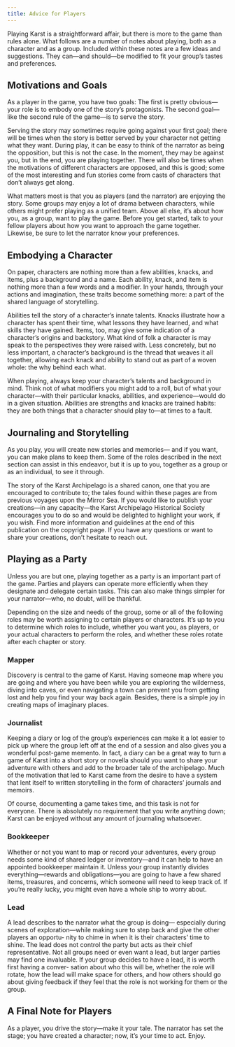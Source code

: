 ```yaml
---
title: Advice for Players
---
```


Playing Karst is a straightforward affair, but there is more to the game than rules alone. What follows are a number of notes about playing, both as a character and as a group. Included within these notes are a few ideas and suggestions. They can—and should—be modified to fit your group’s tastes and preferences.

## Motivations and Goals

As a player in the game, you have two goals: The first is pretty obvious—your role is to embody one of the story’s protagonists. The second goal—like the second rule of the game—is to serve the story.

Serving the story may sometimes require going against your first goal; there will be times when the story is better served by your character not getting what they want. During play, it can be easy to think of the narrator as being the opposition, but this is not the case. In the moment, they may be against you, but in the end, you are playing together. There will also be times when the motivations of different characters are opposed, and this is good; some of the most interesting and fun stories come from casts of characters that don’t always get along.

What matters most is that you as players (and the narrator) are enjoying the story. Some groups may enjoy a lot of drama between characters, while others might prefer playing as a unified team. Above all else, it’s about how you, as a group, want to play the game. Before you get started, talk to your fellow players about how you want to approach the game together. Likewise, be sure to let the narrator know your preferences.

## Embodying a Character

On paper, characters are nothing more than a few abilities, knacks, and items, plus a background and a name. Each ability, knack, and item is nothing more than a few words and a modifier. In your hands, through your actions and imagination, these traits become something more: a part of the shared language of storytelling.

Abilities tell the story of a character’s innate talents. Knacks illustrate how a character has spent their time, what lessons they have learned, and what skills they have gained. Items, too, may give some indication of a character’s origins and backstory. What kind of folk a character is may speak to the perspectives they were raised with. Less concretely, but no less important, a character’s background is the thread that weaves it all together, allowing each knack and ability to stand out as part of a woven whole: the why behind each what.

When playing, always keep your character’s talents and background in mind. Think not of what modifiers you might add to a roll, but of what your character—with their particular knacks, abilities, and experience—would do in a given situation. Abilities are strengths and knacks are trained habits: they are both things that a character should play to—at times to a fault.

## Journaling and Storytelling

As you play, you will create new stories and memories— and if you want, you can make plans to keep them. Some of the roles described in the next section can assist in this endeavor, but it is up to you, together as a group or as an individual, to see it through.

The story of the Karst Archipelago is a shared canon, one that you are encouraged to contribute to; the tales found within these pages are from previous voyages upon the Mirror Sea. If you would like to publish your creations—in any capacity—the Karst Archipelago Historical Society encourages you to do so and would be delighted to highlight your work, if you wish. Find more information and guidelines at the end of this publication on the copyright page. If you have any questions or want to share your creations, don’t hesitate to reach out.

## Playing as a Party

Unless you are but one, playing together as a party is an important part of the game. Parties and players can operate more efficiently when they designate and delegate certain tasks. This can also make things simpler for your narrator—who, no doubt, will be thankful.

Depending on the size and needs of the group, some or all of the following roles may be worth assigning to certain players or characters. It’s up to you to determine which roles to include, whether you want you, as players, or your actual characters to perform the roles, and whether these roles rotate after each chapter or story.

### Mapper

Discovery is central to the game of Karst. Having someone map where you are going and where you have been while you are exploring the wilderness, diving into caves, or even navigating a town can prevent you from getting lost and help you find your way back again. Besides, there is a simple joy in creating maps of imaginary places.

### Journalist

Keeping a diary or log of the group’s experiences can make it a lot easier to pick up where the group left off at the end of a session and also gives you a wonderful post-game memento. In fact, a diary can be a great way to turn a game of Karst into a short story or novella should you want to share your adventure with others and add to the broader tale of the archipelago. Much of the motivation that led to Karst came from the desire to have a system that lent itself to written storytelling in the form of characters’ journals and memoirs.

Of course, documenting a game takes time, and this task is not for everyone. There is absolutely no requirement that you write anything down; Karst can be enjoyed without any amount of journaling whatsoever.

### Bookkeeper

Whether or not you want to map or record your adventures, every group needs some kind of shared ledger or inventory—and it can help to have an appointed bookkeeper maintain it. Unless your group instantly divides everything—rewards and obligations—you are going to have a few shared items, treasures, and concerns, which someone will need to keep track of. If you’re really lucky, you might even have a whole ship to worry about.

### Lead

A lead describes to the narrator what the group is doing— especially during scenes of exploration—while making sure to step back and give the other players an opportu- nity to chime in when it is their characters’ time to shine. The lead does not control the party but acts as their chief representative. Not all groups need or even want a lead, but larger parties may find one invaluable. If your group decides to have a lead, it is worth first having a conver- sation about who this will be, whether the role will rotate, how the lead will make space for others, and how others should go about giving feedback if they feel that the role is not working for them or the group.

## A Final Note for Players

As a player, you drive the story—make it your tale. The narrator has set the stage; you have created a character; now, it’s your time to act. Enjoy.
